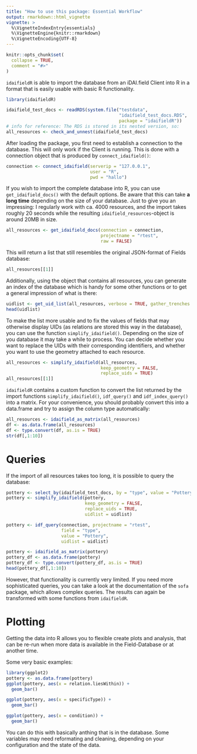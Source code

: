 ```yaml
---
title: "How to use this package: Essential Workflow"
output: rmarkdown::html_vignette
vignette: >
  %\VignetteIndexEntry{essentials}
  %\VignetteEngine{knitr::rmarkdown}
  %\VignetteEncoding{UTF-8}
---
```


```r
knitr::opts_chunk$set(
  collapse = TRUE,
  comment = "#>"
)
```

`idaifieldR` is able to import the database from an iDAI.field Client into R in a format that is easily usable with basic R functionality. 

```r
library(idaifieldR)
```

```r
idaifield_test_docs <- readRDS(system.file("testdata",
                                           "idaifield_test_docs.RDS",
                                           package = "idaifieldR"))
# info for reference: The RDS is stored in its nested version, so:
all_resources <- check_and_unnest(idaifield_test_docs)
```

After loading the package, you first need to establish a connection to the database. This will only work if the Client is running. This is done with a connection object that is produced by `connect_idaifield()`: 

```r
connection <- connect_idaifield(serverip = "127.0.0.1",
                                user = "R",
                                pwd = "hallo")
```

If you wish to import the complete database into R, you can use `get_idaifield_docs()` with the default options. Be aware that this can take **a long time** depending on the size of your database. Just to give you an impressing: I regularly work with ca. 4000 resources, and the import takes roughly 20 seconds while the resulting `idaifield_resources`-object is around 20MB in size.

```r
all_resources <- get_idaifield_docs(connection = connection, 
                                    projectname = "rtest",
                                    raw = FALSE)
```

This will return a list that still resembles the original JSON-format of Fields database:
```r
all_resources[[1]]
```

Additionally, using the object that contains all resources, you can generate an index of the database which is handy for some other functions or to get a general impression of what is there:
```r
uidlist <- get_uid_list(all_resources, verbose = TRUE, gather_trenches = TRUE)
head(uidlist)
```

To make the list more usable and to fix the values of fields that may otherwise display UIDs (as relations are stored this way in the database), you can use the function `simplify_idaifield()`. Depending on the size of you database it may take a while to process. You can decide whether you want to replace the UIDs with their corresponding identifiers, and whether you want to use the geometry attached to each resource.

```r
all_resources <- simplify_idaifield(all_resources, 
                                    keep_geometry = FALSE, 
                                    replace_uids = TRUE)
all_resources[[1]]
```

`idaifieldR` contains a custom function to convert the list returned by the import functions `simplify_idaifield()`, `idf_query()` and `idf_index_query()` into a matrix. For your convenience, you should probably convert this into a data.frame and try to assign the column type automatically: 
```r
all_resources <- idaifield_as_matrix(all_resources)
df <- as.data.frame(all_resources)
df <- type.convert(df, as.is = TRUE)
str(df[,1:10])
```

# Queries 
If the import of all resources takes too long, it is possible to query the database: 
```r
pottery <- select_by(idaifield_test_docs, by = "type", value = "Pottery")
pottery <- simplify_idaifield(pottery, 
                              keep_geometry = FALSE, 
                              replace_uids = TRUE, 
                              uidlist = uidlist)
```

```r
pottery <- idf_query(connection, projectname = "rtest", 
                     field = "type", 
                     value = "Pottery",
                     uidlist = uidlist)
```
```r
pottery <- idaifield_as_matrix(pottery)
pottery_df <- as.data.frame(pottery)
pottery_df <- type.convert(pottery_df, as.is = TRUE)
head(pottery_df[,1:10])
```

However, that functionality is currently very limited. If you need more sophisticated queries, you can take a look at the documentation of the `sofa` package, which allows complex queries. The results can again be transformed with some functions from `idaifieldR`.

# Plotting

Getting the data into R allows you to flexible create plots and analysis, that can be re-run when more data is available in the Field-Database or at another time. 

Some very basic examples:

```r
library(ggplot2)
pottery <- as.data.frame(pottery)
ggplot(pottery, aes(x = relation.liesWithin)) +
  geom_bar()
```


```r
ggplot(pottery, aes(x = specificType)) +
  geom_bar()
```
```r
ggplot(pottery, aes(x = condition)) +
  geom_bar()
```
You can do this with basically anthing that is in the database. Some variables may need reformating and cleaning, depending on your configuration and the state of the data. 
